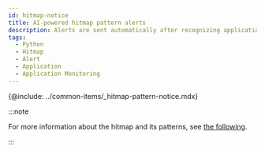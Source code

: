 ```yaml
---
id: hitmap-notice
title: AI-powered hitmap pattern alerts
description: Alerts are sent automatically after recognizing application execution distribution patterns through machine learning.
tags:
  - Python
  - Hitmap
  - Alert
  - Application
  - Application Monitoring
---
```


{@include: ../common-items/_hitmap-pattern-notice.mdx}

:::note

For more information about the hitmap and its patterns, see [the following](trs-view).

:::
